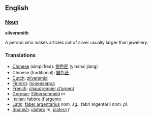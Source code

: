 ==English==

===[[Noun]]===
'''silversmith'''

A person who makes articles out of silver usually larger than jewellery.

===Translations===

*[[Chinese]] (simplified): [[银色匠]] (yinshai jiang)
*Chinese (traditional): [[銀色匠]]
*[[Dutch]]: [[zilversmid]]
*[[Finnish]]: [[hopeaseppä]]
*[[French]]: [[chaudronnier d'argent]]
*[[German]]: [[Silberschmied]] ''m''
*[[Italian]]: [[fabbre d'argento]]
*[[Latin]]: [[faber argentarius]] ''nom. sg.'', fabri argentarii ''nom. pl.''
*[[Spanish]]: [[platero]] ''m'', [[platera]] ''f''
